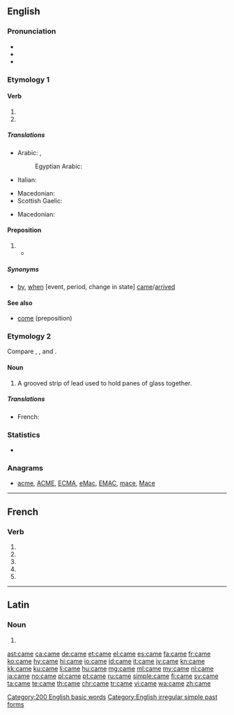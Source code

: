 {{also|camé}}
==English==
{{wikipedia|Came (disambiguation)}}

===Pronunciation===
* {{IPA|/keɪm/|[kʰeɪ̯m]|lang=en}}
* {{audio|en-us-came.ogg|Audio (US)|lang=en}}
* {{rhymes|eɪm|lang=en}}

===Etymology 1===
{{rft}}

====Verb====
{{head|en|verb form}}

# {{en-simple past of|come}}
# {{en-simple past of|cum}}

=====Translations=====
{{trans-top|simple past of come}}
* Arabic: {{t|ar|جَاءَ|m}}, {{t+|ar|اَتَى|m}}
*: Egyptian Arabic: {{t|arz|جيه|m|tr=ge|sc=Arab}}
* Italian: {{t+|it|venuto|m}}
{{trans-mid}}
* Macedonian: {{t|mk|дојде|tr=dójde|sc=Cyrl}}
* Scottish Gaelic: {{t|gd|thàinig}}
{{trans-bottom}}

{{trans-top|simple past of cum}}
* Macedonian: {{t|mk|сврши|tr=sv'rši|sc=Cyrl}}
{{trans-mid}}
{{trans-bottom}}

====Preposition====
{{en-prep}}

# {{non-gloss definition|lang=en|Used to indicate that the following event, period, or change in state occurred in the past, after a time of waiting, enduring, or anticipation}}
#* {{quote-book|title=If Winter Comes|page=256|books.google.com/books?id=PXURAAAAYAAJ|author=Arthur Stuart-Menteth Hutchinson|year=1921|passage='''Came''' Christmas by which, at the outset, everybody knew it would be over, and it was not over. '''Came''' June, 1915, concerning which, at the outset, he had joined with Mr. Fortune, Twyning and Harold in laughter at his own grotesque idea of the war lasting to the dramatic effect of a culminating battle on the centenary of Waterloo, and the war had lasted, and was still lasting.}}

=====Synonyms=====
* {{sense|following event etc, in the past after waiting}} [[by]], [[when]] [event, period, change in state] [[come|came]]/[[arrive|arrived]]

====See also====
* [[come#Preposition|come]] (preposition)

===Etymology 2===
Compare {{etyl|sco|-}} {{term|came|lang=sco||comb}}, {{term|caim|lang=sco||comb}}, and {{etyl|enm|-}} {{term|camet|lang=enm||silver}}.

====Noun====
{{en-noun}}

# A grooved strip of lead used to hold panes of glass together.

=====Translations=====
{{trans-top|A grooved strip of lead}}
* French: {{t+|fr|plomb|m}}
{{trans-mid}}
{{trans-bottom}}

===Statistics===
* {{rank|those|own|old|106|came|men|come|without}}

===Anagrams===
* [[acme#English|acme]], [[ACME#English|ACME]], [[ECMA#English|ECMA]], [[eMac#English|eMac]], [[EMAC#English|EMAC]], [[mace#English|mace]], [[Mace#English|Mace]]

[[Category:200 English basic words]]
[[Category:English irregular simple past forms]]

----

==French==

===Verb===
{{fr-verb-form}}

# {{inflection of|camer||1|s|pres|indc|lang=fr}}
# {{inflection of|camer||3|s|pres|indc|lang=fr}}
# {{inflection of|camer||1|s|pres|subj|lang=fr}}
# {{inflection of|camer||1|s|pres|subj|lang=fr}}
# {{inflection of|camer||2|s|impr|lang=fr}}

----

==Latin==

===Noun===
{{la-noun-form|cāme}}

# {{inflection of|cāmus||voc|s|lang=la}}

[[ast:came]]
[[ca:came]]
[[de:came]]
[[et:came]]
[[el:came]]
[[es:came]]
[[fa:came]]
[[fr:came]]
[[ko:came]]
[[hy:came]]
[[hi:came]]
[[io:came]]
[[id:came]]
[[it:came]]
[[jv:came]]
[[kn:came]]
[[kk:came]]
[[ku:came]]
[[li:came]]
[[hu:came]]
[[mg:came]]
[[ml:came]]
[[my:came]]
[[nl:came]]
[[ja:came]]
[[no:came]]
[[pl:came]]
[[pt:came]]
[[ru:came]]
[[simple:came]]
[[fi:came]]
[[sv:came]]
[[ta:came]]
[[te:came]]
[[th:came]]
[[chr:came]]
[[tr:came]]
[[vi:came]]
[[wa:came]]
[[zh:came]]